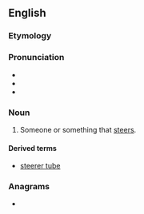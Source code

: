 ==English==

===Etymology===
{{suffix|en|steer|er}}

===Pronunciation===
* {{IPA|en|/ˈstɪəɹə(ɹ)/}}
* {{rhymes|en|ɪəɹə(ɹ)}}
* {{rhymes|en|ɪɹə(ɹ)}}

===Noun===
{{en-noun}}

# Someone or something that [[steers]].

====Derived terms====
* [[steerer tube]]

===Anagrams===
* {{anagrams|en|a=eeerrst|resteer|tererés|tererês}}